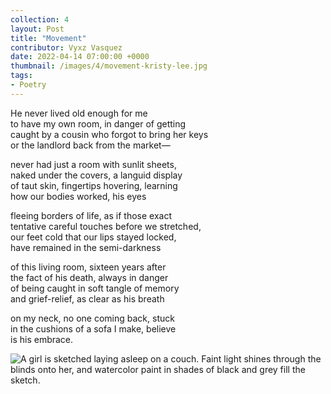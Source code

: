 ---
collection: 4
layout: Post
title: "Movement"
contributor: Vyxz Vasquez
date: 2022-04-14 07:00:00 +0000
thumbnail: /images/4/movement-kristy-lee.jpg
tags: 
- Poetry
---
He never lived old enough for me<br />
to have my own room, in danger of getting<br />
caught by a cousin who forgot to bring her keys<br />
or the landlord back from the market—

never had just a room with sunlit sheets,<br />
naked under the covers, a languid display<br />
of taut skin, fingertips hovering, learning<br />
how our bodies worked, his eyes

fleeing borders of life, as if those exact<br />
tentative careful touches before we stretched, <br />
our feet cold that our lips stayed locked,<br />
have remained in the semi-darkness

of this living room, sixteen years after <br />
the fact of his death, always in danger <br />
of being caught in soft tangle of memory<br />
and grief-relief, as clear as his breath 

on my neck, no one coming back, stuck<br />
in the cushions of a sofa I make, believe<br />
is his embrace.

<img src="/images/4/movement-kristy-lee.jpg" 
    alt="A girl is sketched laying asleep on a couch. Faint light shines through the blinds onto her, and watercolor paint in shades of black and grey fill the sketch."
    class="w650" />